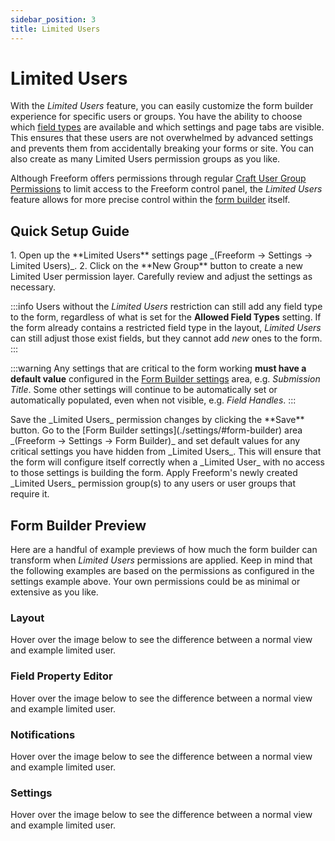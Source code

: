```yaml
---
sidebar_position: 3
title: Limited Users
---
```




# Limited Users<Badge type="pro" text="Pro" /><Badge type="feature" text="New in 5.4+" />

With the _Limited Users_ feature, you can easily customize the form builder experience for specific users or groups. You have the ability to choose which [field types](../forms/fields/) are available and which settings and page tabs are visible. This ensures that these users are not overwhelmed by advanced settings and prevents them from accidentally breaking your forms or site. You can also create as many Limited Users permission groups as you like.

Although Freeform offers permissions through regular [Craft User Group Permissions](./permissions/) to limit access to the Freeform control panel, the _Limited Users_ feature allows for more precise control within the [form builder](../forms/builder/) itself.

<Photo
  img={LimitedUsersSettingsPhoto}
  alt="Limited Users - Permission Settings"
/>

## Quick Setup Guide

<VerticalStepWrapper>
<StepMarkdown>
1. Open up the **Limited Users** settings page _(Freeform → Settings → Limited Users)_.
2. Click on the **New Group** button to create a new Limited User permission layer.
</StepMarkdown>
<StepMarkdown>
Carefully review and adjust the settings as necessary.

:::info
Users without the _Limited Users_ restriction can still add any field type to the form, regardless of what is set for the **Allowed Field Types** setting. If the form already contains a restricted field type in the layout, _Limited Users_ can still adjust those exist fields, but they cannot add _new_ ones to the form.
:::

:::warning
Any settings that are critical to the form working **must have a default value** configured in the [Form Builder settings](./settings/#form-builder) area, e.g. _Submission Title_. Some other settings will continue to be automatically set or automatically populated, even when not visible, e.g. _Field Handles_.
:::

</StepMarkdown>
<StepMarkdown>
Save the _Limited Users_ permission changes by clicking the **Save** button.

</StepMarkdown>
<StepMarkdown>
Go to the [Form Builder settings](./settings/#form-builder) area _(Freeform → Settings → Form Builder)_ and set default values for any critical settings you have hidden from _Limited Users_. This will ensure that the form will configure itself correctly when a _Limited User_ with no access to those settings is building the form.

</StepMarkdown>
<StepMarkdown>
Apply Freeform's newly created _Limited Users_ permission group(s) to any users or user groups that require it.

<Photo
  scale="45"
  img={LimitedUsersPermissionPhoto}
  alt="Freeform Limited User Permission "
/>

</StepMarkdown>
</VerticalStepWrapper>

## Form Builder Preview

Here are a handful of example previews of how much the form builder can transform when _Limited Users_ permissions are applied. Keep in mind that the following examples are based on the permissions as configured in the settings example above. Your own permissions could be as minimal or extensive as you like.

### Layout

Hover over the image below to see the difference between a normal view and example limited user.

<HoverPhotoChange>
  <Photo
    img={LayoutBeforePhoto}
    alt="Limited Users - Form Builder Layout - Normal"
  />
  <Photo
    img={LayoutAfterPhoto}
    alt="Limited Users - Form Builder Layout - Limited"
  />
</HoverPhotoChange>

### Field Property Editor

Hover over the image below to see the difference between a normal view and example limited user.

<HoverPhotoChange>
  <Photo
    img={PropertyEditorBeforePhoto}
    alt="Limited Users - Form Builder Field Property Editor - Normal"
  />
  <Photo
    img={PropertyEditorAfterPhoto}
    alt="Limited Users - Form Builder Field Property Editor - Limited"
  />
</HoverPhotoChange>

### Notifications

Hover over the image below to see the difference between a normal view and example limited user.

<HoverPhotoChange>
  <Photo
    img={NotificationBeforePhoto}
    alt="Limited Users - Form Builder Notifications - Normal"
  />
  <Photo
    img={NotificationAfterPhoto}
    alt="Limited Users - Form Builder Notifications - Limited"
  />
</HoverPhotoChange>

### Settings

Hover over the image below to see the difference between a normal view and example limited user.

<HoverPhotoChange>
  <Photo
    img={SettingsBeforePhoto}
    alt="Limited Users - Form Builder Settings - Normal"
  />
  <Photo
    img={SettingsAfterPhoto}
    alt="Limited Users - Form Builder Settings - Limited"
  />
</HoverPhotoChange>
